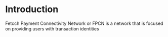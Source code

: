 
# Introduction

Fetcch Payment Connectivity Network or FPCN is a network that is focused on providing users with transaction identities
